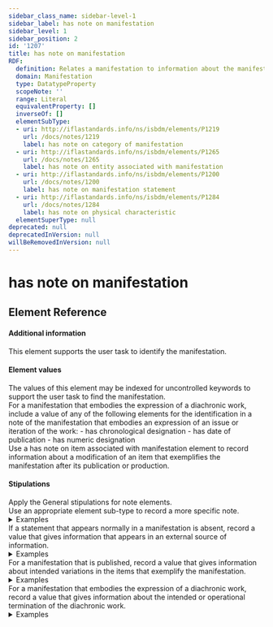 ```yaml
---
sidebar_class_name: sidebar-level-1
sidebar_label: has note on manifestation
sidebar_level: 1
sidebar_position: 2
id: '1207'
title: has note on manifestation
RDF:
  definition: Relates a manifestation to information about the manifestation.
  domain: Manifestation
  type: DatatypeProperty
  scopeNote: ''
  range: Literal
  equivalentProperty: []
  inverseOf: []
  elementSubType:
  - uri: http://iflastandards.info/ns/isbdm/elements/P1219
    url: /docs/notes/1219
    label: has note on category of manifestation
  - uri: http://iflastandards.info/ns/isbdm/elements/P1265
    url: /docs/notes/1265
    label: has note on entity associated with manifestation
  - uri: http://iflastandards.info/ns/isbdm/elements/P1200
    url: /docs/notes/1200
    label: has note on manifestation statement
  - uri: http://iflastandards.info/ns/isbdm/elements/P1284
    url: /docs/notes/1284
    label: has note on physical characteristic
  elementSuperType: null
deprecated: null
deprecatedInVersion: null
willBeRemovedInVersion: null
---
```

# has note on manifestation

## Element Reference
<ElementReference frontMatter={frontMatter} />

#### Additional information

<div className="guid">
This element supports the user task to identify the manifestation.
</div>

#### Element values

<div className="guid">
The values of this element may be indexed for uncontrolled keywords to support the user task to find the manifestation.
</div>

<div className="guid">
For a manifestation that embodies the expression of a diachronic work, include a value of any of the following elements for the identification in a note of the manifestation that embodies an expression of an issue or iteration of the work:
  - <InLink href="/docs/relationships/1116">has chronological designation</InLink>
  - <InLink href="/docs/relationships/1210">has date of publication</InLink>
  - <InLink href="/docs/relationships/1117">has numeric designation</InLink>
</div>

<div className="guid">
Use a <InLink href="/docs/notes/1268">has note on item associated with manifestation</InLink> element to record information about a modification of an item that exemplifies the manifestation after its publication or production.
</div>

#### Stipulations

<div className="stip">
  Apply the <InLink href="/docs/notes/general">General stipulations for note elements</InLink>.
</div>

<div className="stip">
  Use an appropriate element sub-type to record a more specific note.
  
  <details>
  <summary>Examples</summary>
  
  | Property | Value |
  |:---------|:------|
  | has note on manifestation statement | "Statements are taken from the journal website and the cover page of the first issue, vol. 1, no. 1 April 2022." |
  
  *[Full example: <InLink href="/docs/fullex/fx079">Journal of construction automation and robotics (2022-; Korean Society of Automation and Robotics in Construction; online resource)</InLink>. The note is about statements that appear in the manifestation.]*
  <hr />
  
  | Property | Value |
  |:---------|:------|
  | has note on category of manifestation | "Същото съдържание е въплътено в печатен том и DVD." |
  
  *[Full example: <InLink href="/docs/fullex/fx075">Съкровищница (2018; Народна библиотека “Св. св. Кирил и Методий”; том + компютърен диск)</InLink>. The note is about the categorization of the manifestation.]*
  <hr />
  
  | Property | Value |
  |:---------|:------|
  | has note on physical characteristic | "The text is laid out in 2 columns on each page." |
  
  *[Full example: <InLink href="/docs/fullex/fx050">Black Lizard big book of locked-room mysteries (2014; Vintage Books; volume; perfect binding)</InLink>. The note is about the layout of the content that is embodied in the manifestation.]*
  </details>
</div>

<div className="stip">
  If a statement that appears normally in a manifestation is absent, record a value that gives information that appears in an external source of information.
  
  <details>
  <summary>Examples</summary>
  
  | Property | Value |
  |:---------|:------|
  | has note on manifestation | "Bez podataka o izdavanju; nakladnik je Narodni muzej Zadar (NMZ). Izložba se održava u Zadru 2023." |
  
  *[Full example: <InLink href="/docs/fullex/fx043">Zadar does Banksy (2023; Narodni muzej Zadar; list)</InLink>.]*
  <hr />
  
  | Property | Value |
  |:---------|:------|
  | has note on manifestation | "Published by Biblioteka Kombëtare e Shqipërisë, Tiranë, 2011." |
  | has note on manifestation | "Manufactured by Argjendari Pirro." |
  
  *[Full example: <InLink href="/docs/fullex/fx067">90 vjet Bibliotekë Kombëtare (2011; Biblioteka Kombëtare e Shqipërisë; object)</InLink>.]*
  </details>
</div>

<div className="stip">
  For a manifestation that is published, record a value that gives information about intended variations in the items that exemplify the manifestation.
  
  <details>
  <summary>Examples</summary>
  
  | Property | Value |
  |:---------|:------|
  | has note on manifestation | "Each copy is numbered and signed." |
  
  <hr />
  
  | Property | Value |
  |:---------|:------|
  | has note on manifestation | "First 25 copies are bound in leather." |
  </details>
</div>

<div className="stip">
  For a manifestation that embodies the expression of a diachronic work, record a value that gives information about the intended or operational termination of the diachronic work.
  
  <details>
  <summary>Examples</summary>
  
  | Property | Value |
  |:---------|:------|
  | has note on manifestation | "Latest issue available from publisher’s website is volume 6, issue 5, December 2019, checked on 27 April 2022." |
  
  *[Full example: <InLink href="/docs/fullex/fx056">New scientist. The collection (2014-; Reed Business Information Ltd; volume)</InLink>.]*
  <hr />
  
  | Property | Value |
  |:---------|:------|
  | has note on manifestation | "Izdavanje je prestalo 1998." |
  
  *[Full example: <InLink href="/docs/fullex/fx011">Biblioteka Vjeverica (1957-1998, Mladost; svezak)</InLink>.]*
  </details>
</div>
